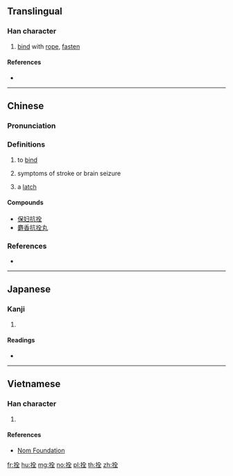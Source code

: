 {{also|揎}}
==Translingual==

===Han character===
{{Han char|rn=64|rad=手|as=06|sn=9|four=58014|canj=QOMG|ids=⿰扌全}}

# [[bind]] with [[rope]], [[fasten]]

====References====
* {{Han ref|kx=0428.100|dkj=12000|dj=0776.230|hdz=31871.140|uh=62F4|ud=25332|bh=AC43|bd=44099}}

----

==Chinese==
{{zh-forms}}

===Pronunciation===
{{zh-pron
|m=shuān
|c=saan1,cyun4
|h=pfs=
|md=
|mn=
|w=
|mc=y
|oc=y
|cat=
}}

===Definitions===
{{zh-hanzi}}

# to [[bind]]
# {{lb|zh|medicine}} symptoms of stroke or brain seizure
# a [[latch]]

====Compounds====
* [[保妇抗拴]]
* [[麝香抗拴丸]]

===References===
* {{R:twedu|A01567}}

----

==Japanese==

===Kanji===
{{ja-kanji|grade=|rs=手06}}

# {{defn|lang=ja|sort=手06}}

====Readings====
* {{ja-readings|on=[[せん]] (sen)|kun=[[えらぶ]] (erabu)}}

----

==Vietnamese==

===Han character===
{{vi-hantu|thuyên|rs=手06}}

# {{defn|lang=vi|sort=手06}}

====References====
* [http://nomfoundation.org/common/nom_details.php?codepoint=62f4 Nom Foundation]

[[fr:拴]]
[[hu:拴]]
[[mg:拴]]
[[no:拴]]
[[pl:拴]]
[[th:拴]]
[[zh:拴]]